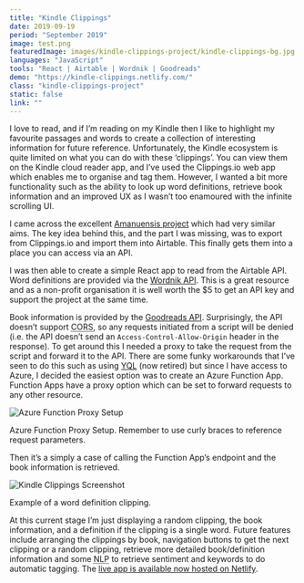 ```yaml
---
title: "Kindle Clippings"
date: 2019-09-19
period: "September 2019"
image: test.png
featuredImage: images/kindle-clippings-project/kindle-clippings-bg.jpg
languages: "JavaScript"
tools: "React | Airtable | Wordnik | Goodreads"
demo: "https://kindle-clippings.netlify.com/"
class: "kindle-clippings-project"
static: false
link: ""
---
```



I love to read, and if I’m reading on my Kindle then I like to highlight my favourite passages and words to create a collection of interesting 
information for future reference. Unfortunately, the Kindle ecosystem is quite limited on what you can do with these ‘clippings’. You can view 
them on the Kindle cloud reader app, and I’ve used the Clippings.io web app which enables me to organise and tag them. However, I wanted a 
bit more functionality such as the ability to look up word definitions, retrieve book information and an improved UX as I wasn’t too enamoured with 
the infinite scrolling UI.

I came across the excellent [Amanuensis project](https://notapattern.net/2016/03/10/amanuensis-automating-kindle-highlights/) which had very similar 
aims. The key idea behind this, and the part I was missing, was to export from Clippings.io and import them into Airtable. This finally gets them 
into a place you can access via an API.

I was then able to create a simple React app to read from the Airtable API. Word definitions are provided via the [Wordnik API](https://www.wordnik.com/). This is a great 
resource and as a non-profit organisation it is well worth the $5 to get an API key and support the project at the same time.

Book information is provided by the [Goodreads API](https://www.goodreads.com/api). Surprisingly, the API doesn’t support <abbr title="Cross Origin Resource Sharing">CORS</abbr>, 
so any requests initiated from a script will be denied (i.e. the API doesn’t send an `Access-Control-Allow-Origin` 
header in the response). To get around this I needed a proxy to take the request from the script and forward it to the API. There are some funky workarounds that 
I’ve seen to do this such as using [YQL](https://yuilibrary.com/yui/docs/yql/) (now retired) but since I have access to Azure, I decided the easiest option was to 
create an Azure Function App. Function Apps have a proxy option which can be set to forward requests to any other resource.

![Azure Function Proxy Setup](images/kindle-clippings-project/azure-function-proxy.jpg)
<figcaption>
    <FontAwesomeIcon icon={faCamera} /> Azure Function Proxy Setup. Remember to use curly braces to reference request parameters.
</figcaption>

Then it’s a simply a case of calling the Function App’s endpoint and the book information is retrieved.

![Kindle Clippings Screenshot](images/kindle-clippings-project/kindle-clippings.jpg)
<figcaption>
    <FontAwesomeIcon icon={faCamera} /> Example of a word definition clipping.
</figcaption>

At this current stage I’m just displaying a random clipping, the book information, and a definition if the clipping is a single word. Future features 
include arranging the clippings by book, navigation buttons to get the next clipping or a random clipping, retrieve more detailed book/definition information and some <abbr title="Natural Language Processing">NLP</abbr>
to retrieve sentiment and keywords to do automatic tagging. The [live app is available now hosted on Netlify](https://kindle-clippings.netlify.com/).